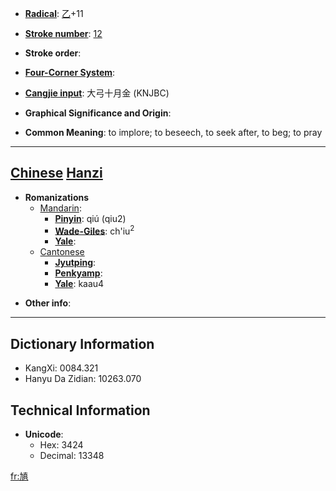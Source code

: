 * '''[[Wiktionary:Chinese radical index| Radical]]''': [[Wiktionary:Chinese radical index 乙|乙]]+11

* '''[[Wiktionary:Chinese total strokes index|Stroke number]]''': [[Wiktionary:Chinese total strokes index 12|12]]

* '''Stroke order''': 

* '''[[Wiktionary:Chinese four corner index|Four-Corner System]]''': 

* '''[[Wiktionary:Chinese Cangjie index|Cangjie input]]''': 大弓十月金 (KNJBC)

* '''Graphical Significance and Origin''': 

* '''Common Meaning''': to implore; to beseech, to seek after, to beg; to pray

----

== [[Chinese]] [[Hanzi]] ==

* '''Romanizations'''
** [[Mandarin]]:
*** '''[[Pinyin]]''': qiú (qiu2)
*** '''[[Wade-Giles]]''': ch'iu<sup>2</sup>
*** '''[[Yale]]''': 
**[[Cantonese]]
***'''[[Jyutping]]''':
***'''[[Penkyamp]]''': 
***'''[[Yale]]''': kaau4

* '''Other info''': 

----

== Dictionary Information ==

* KangXi: 0084.321
* Hanyu Da Zidian: 10263.070

== Technical Information ==

* '''Unicode''':
** Hex: 3424
** Decimal: 13348

[[fr:㐤]]